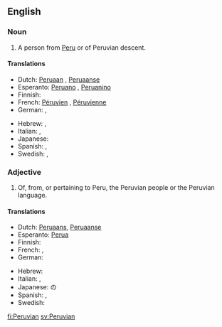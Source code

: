 ==English==

===Noun===
{{en-noun}}

# A person from [[Peru]] or of Peruvian descent.

====Translations====
{{trans-top|person from Peru}}
* Dutch: [[Peruaan]] {{m}}, [[Peruaanse]] {{f}}
* Esperanto: [[Peruano]] {{m}}, [[Peruanino]] {{f}}
* Finnish: {{t+|fi|perulainen}}
* French: [[Péruvien]] {{m}}, [[Péruvienne]] {{f}}
* German: {{t+|de|Peruaner|m}}, {{t+|de|Peruanerin|f}}
{{trans-mid}}
* Hebrew: {{t+|he|פרואני|m|sc=Hebr}}, {{t-|he|פרואנית|f|sc=Hebr}}
* Italian: {{t-|it|peruviano|m}}, {{t-|it|peruviana|f}}
* Japanese: {{t|ja|ペルー人|tr=Perūjin|sc=Jpan}}
* Spanish: {{t+|es|peruano|m}}, {{t-|es|peruana|f}}
* Swedish: {{t+|sv|peruan|m}}, {{t+|sv|peruanska|f}}
{{trans-bottom}}

===Adjective===
{{en-adj|-}}

# Of, from, or pertaining to Peru, the Peruvian people or the Peruvian language.

====Translations====
{{trans-top|pertaining to Peru}}
* Dutch: [[Peruaans]], [[Peruaanse]]
* Esperanto: [[Perua]]
* Finnish: {{t+|fi|perulainen}}
* French: {{t+|fr|péruvien|m}}, {{t+|fr|péruvienne|f}}
* German: {{t+|de|peruanisch}}
{{trans-mid}}
* Hebrew: {{t-|he|פרואנית|f|sc=Hebr}}
* Italian: {{t-|it|peruviano|m}}, {{t-|it|peruviana|f}}
* Japanese: {{t+|ja|ペルー|tr=Perū|sc=Jpan}}の
* Spanish: {{t+|es|peruano|m}}, {{t-|es|peruana|f}}
* Swedish: {{t+|sv|peruansk}}
{{trans-bottom}}

[[fi:Peruvian]]
[[sv:Peruvian]]